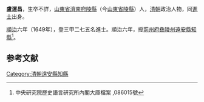 '''盧運昌'''，生卒不詳，[[山東省|山東省]][[濟南府|濟南府]][[陵縣|陵縣]]（今[[山東省|山東省]][[陵縣|陵縣]]）人，[[清朝|清朝]]政治人物，同[[進士|進士]]出身。

[[順治|順治]]六年（1649年），登三甲二七五名進士。順治六年，授[[荊州府|荊州府]][[彝陵州|彝陵州]][[遠安縣|遠安縣]][[知縣|知縣]]<ref>中央研究院歷史語言研究所內閣大庫檔案 ,086015號</ref>。

==参考文献==
{{reflist}}
{{清朝人物小作品}}
{{順治六年己丑科殿試金榜}}
{{DEFAULTSORT:Lu卢}}
[[Category:清朝遠安縣知縣|Category:清朝遠安縣知縣]]